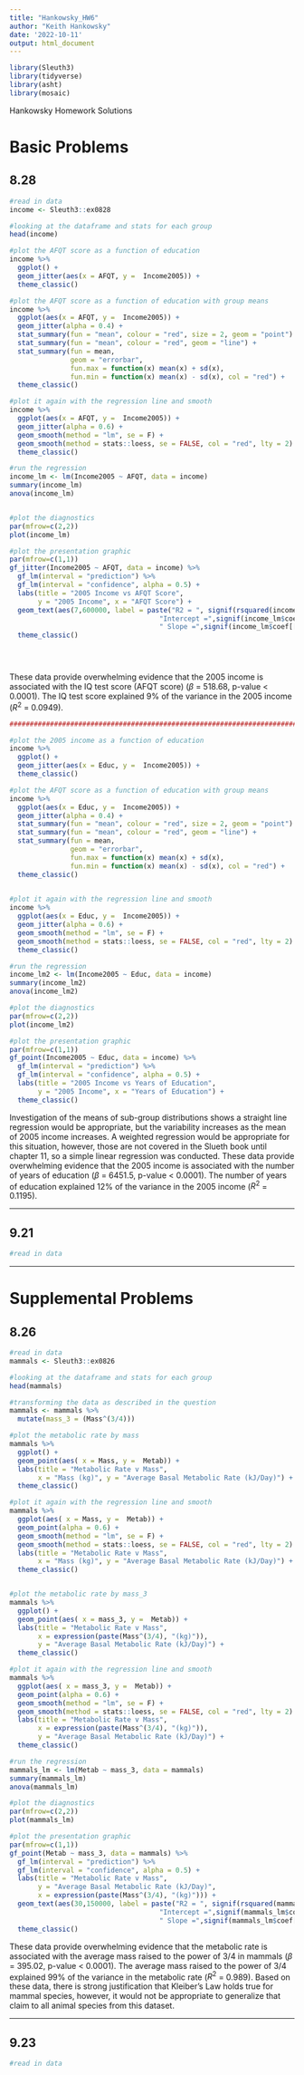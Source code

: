 ```yaml
---
title: "Hankowsky_HW6"
author: "Keith Hankowsky"
date: '2022-10-11'
output: html_document
---
```


```r
library(Sleuth3)
library(tidyverse)
library(asht)
library(mosaic)
```

Hankowsky Homework Solutions 


# Basic Problems 
## 8.28
```r
#read in data
income <- Sleuth3::ex0828

#looking at the dataframe and stats for each group 
head(income)

#plot the AFQT score as a function of education 
income %>%
  ggplot() + 
  geom_jitter(aes(x = AFQT, y =  Income2005)) + 
  theme_classic()

#plot the AFQT score as a function of education with group means
income %>%
  ggplot(aes(x = AFQT, y =  Income2005)) + 
  geom_jitter(alpha = 0.4) + 
  stat_summary(fun = "mean", colour = "red", size = 2, geom = "point") + 
  stat_summary(fun = "mean", colour = "red", geom = "line") + 
  stat_summary(fun = mean,
               geom = "errorbar",
               fun.max = function(x) mean(x) + sd(x),
               fun.min = function(x) mean(x) - sd(x), col = "red") + 
  theme_classic()

#plot it again with the regression line and smooth 
income %>%
  ggplot(aes(x = AFQT, y =  Income2005)) +
  geom_jitter(alpha = 0.6) + 
  geom_smooth(method = "lm", se = F) + 
  geom_smooth(method = stats::loess, se = FALSE, col = "red", lty = 2) + 
  theme_classic()

#run the regression 
income_lm <- lm(Income2005 ~ AFQT, data = income)
summary(income_lm)
anova(income_lm)


#plot the diagnostics 
par(mfrow=c(2,2))
plot(income_lm)

#plot the presentation graphic 
par(mfrow=c(1,1))
gf_jitter(Income2005 ~ AFQT, data = income) %>%
  gf_lm(interval = "prediction") %>%
  gf_lm(interval = "confidence", alpha = 0.5) + 
  labs(title = "2005 Income vs AFQT Score",
       y = "2005 Income", x = "AFQT Score") + 
  geom_text(aes(7,600000, label = paste("R2 = ", signif(rsquared(income_lm), 3), "\n", 
                                     "Intercept =",signif(income_lm$coef[[1]], 4), "\n",
                                     " Slope =",signif(income_lm$coef[[2]], 4)))) + 
  theme_classic()


  
```

These data provide overwhelming evidence that the 2005 income is associated with the IQ test score (AFQT score) ($\beta$ = 518.68, p-value < 0.0001). The IQ test score explained 9% of the variance in the 2005 income ($R^2$ = 0.0949). 


```r
###############################################################################

#plot the 2005 income as a function of education 
income %>%
  ggplot() + 
  geom_jitter(aes(x = Educ, y =  Income2005)) + 
  theme_classic()

#plot the AFQT score as a function of education with group means
income %>%
  ggplot(aes(x = Educ, y =  Income2005)) + 
  geom_jitter(alpha = 0.4) + 
  stat_summary(fun = "mean", colour = "red", size = 2, geom = "point") + 
  stat_summary(fun = "mean", colour = "red", geom = "line") + 
  stat_summary(fun = mean,
               geom = "errorbar",
               fun.max = function(x) mean(x) + sd(x),
               fun.min = function(x) mean(x) - sd(x), col = "red") + 
  theme_classic()
  

#plot it again with the regression line and smooth 
income %>%
  ggplot(aes(x = Educ, y =  Income2005)) +
  geom_jitter(alpha = 0.6) + 
  geom_smooth(method = "lm", se = F) + 
  geom_smooth(method = stats::loess, se = FALSE, col = "red", lty = 2) + 
  theme_classic()

#run the regression 
income_lm2 <- lm(Income2005 ~ Educ, data = income)
summary(income_lm2)
anova(income_lm2)

#plot the diagnostics 
par(mfrow=c(2,2))
plot(income_lm2)

#plot the presentation graphic 
par(mfrow=c(1,1))
gf_point(Income2005 ~ Educ, data = income) %>%
  gf_lm(interval = "prediction") %>%
  gf_lm(interval = "confidence", alpha = 0.5) + 
  labs(title = "2005 Income vs Years of Education",
       y = "2005 Income", x = "Years of Education") + 
  theme_classic()
```

Investigation of the means of sub-group distributions shows a straight line regression would be appropriate, but the variability increases as the mean of 2005 income increases. A weighted regression would be appropriate for this situation, however, those are not covered in the Slueth book until chapter 11, so a simple linear regression was conducted. These data provide overwhelming evidence that the 2005 income is associated with the number of years of education ($\beta$ = 6451.5, p-value < 0.0001). The number of years of education explained 12% of the variance in the 2005 income ($R^2$ = 0.1195). 

***


## 9.21
```r
#read in data


```


***


# Supplemental Problems 

## 8.26
```r
#read in data
mammals <- Sleuth3::ex0826

#looking at the dataframe and stats for each group 
head(mammals)

#transforming the data as described in the question 
mammals <- mammals %>%
  mutate(mass_3 = (Mass^(3/4)))

#plot the metabolic rate by mass 
mammals %>%
  ggplot() + 
  geom_point(aes( x = Mass, y =  Metab)) + 
  labs(title = "Metabolic Rate v Mass", 
       x = "Mass (kg)", y = "Average Basal Metabolic Rate (kJ/Day)") + 
  theme_classic()

#plot it again with the regression line and smooth 
mammals %>%
  ggplot(aes( x = Mass, y =  Metab)) +
  geom_point(alpha = 0.6) + 
  geom_smooth(method = "lm", se = F) + 
  geom_smooth(method = stats::loess, se = FALSE, col = "red", lty = 2) + 
  labs(title = "Metabolic Rate v Mass", 
       x = "Mass (kg)", y = "Average Basal Metabolic Rate (kJ/Day)") + 
  theme_classic()


#plot the metabolic rate by mass_3
mammals %>%
  ggplot() + 
  geom_point(aes( x = mass_3, y =  Metab)) + 
  labs(title = "Metabolic Rate v Mass", 
       x = expression(paste(Mass^(3/4), "(kg)")), 
       y = "Average Basal Metabolic Rate (kJ/Day)") + 
  theme_classic()

#plot it again with the regression line and smooth 
mammals %>%
  ggplot(aes( x = mass_3, y =  Metab)) +
  geom_point(alpha = 0.6) + 
  geom_smooth(method = "lm", se = F) + 
  geom_smooth(method = stats::loess, se = FALSE, col = "red", lty = 2) + 
  labs(title = "Metabolic Rate v Mass", 
       x = expression(paste(Mass^(3/4), "(kg)")), 
       y = "Average Basal Metabolic Rate (kJ/Day)") + 
  theme_classic()

#run the regression 
mammals_lm <- lm(Metab ~ mass_3, data = mammals)
summary(mammals_lm)
anova(mammals_lm)

#plot the diagnostics 
par(mfrow=c(2,2))
plot(mammals_lm)

#plot the presentation graphic 
par(mfrow=c(1,1))
gf_point(Metab ~ mass_3, data = mammals) %>%
  gf_lm(interval = "prediction") %>%
  gf_lm(interval = "confidence", alpha = 0.5) + 
  labs(title = "Metabolic Rate v Mass",
       y = "Average Basal Metabolic Rate (kJ/Day)", 
       x = expression(paste(Mass^(3/4), "(kg)"))) + 
  geom_text(aes(30,150000, label = paste("R2 = ", signif(rsquared(mammals_lm), 3), "\n", 
                                     "Intercept =",signif(mammals_lm$coef[[1]], 4), "\n",
                                     " Slope =",signif(mammals_lm$coef[[2]], 4)))) + 
  theme_classic()

```
These data provide overwhelming evidence that the metabolic rate is associated with the average mass raised to the power of 3/4 in mammals ($\beta$ = 395.02, p-value < 0.0001). The average mass raised to the power of 3/4 explained 99% of the variance in the metabolic rate ($R^2$ = 0.989). Based on these data, there is strong justification that Kleiber's Law holds true for mammal species, however, it would not be appropriate to generalize that claim to all animal species from this dataset. 


***


## 9.23
```r
#read in data


```

